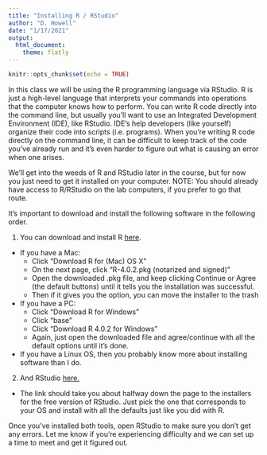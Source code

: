 ```yaml
---
title: "Installing R / RStudio"
author: "D. Howell"
date: "1/17/2021"
output: 
  html_document:
    theme: flatly
---
```


```r
knitr::opts_chunk$set(echo = TRUE)
```

In this class we will be using the R programming language via RStudio. R is just a high-level language that interprets your commands into operations that the computer knows how to perform. You can write R code directly into the command line, but usually you'll want to use an Integrated Development Environment (IDE), like RStudio. IDE's help developers (like yourself) organize their code into scripts (i.e. programs). When you're writing R code directly on the command line, it can be difficult to keep track of the code you've already run and it's even harder to figure out what is causing an error when one arises. 

We'll get into the weeds of R and RStudio later in the course, but for now you just need to get it installed on your computer. NOTE: You should already have access to R/RStudio on the lab computers, if you prefer to go that route. 

It's important to download and install the following software in the following order.

1. You can download and install R [here](https://cloud.r-project.org/).
  * If you have a Mac:
    + Click "Download R for (Mac) OS X"
    + On the next page, click "R-4.0.2.pkg (notarized and signed)"
    + Open the downloaded .pkg file, and keep clicking Continue or Agree (the default buttons) until it tells you the installation was successful. 
    + Then if it gives you the option, you can move the installer to the trash
  * If you have a PC:
    + Click "Download R for Windows"
    + Click "base"
    + Click "Download R 4.0.2 for Windows"
    + Again, just open the downloaded file and agree/continue with all the default options until it's done. 
  * If you have a Linux OS, then you probably know more about installing software than I do. 
2. And RStudio [here.](https://rstudio.com/products/rstudio/download/#download)
  * The link should take you about halfway down the page to the installers for the free version of RStudio. Just pick the one that corresponds to your OS and install with all the defaults just like you did with R. 


Once you've installed both tools, open RStudio to make sure you don't get any errors. Let me know if you're experiencing difficulty and we can set up a time to meet and get it figured out. 
